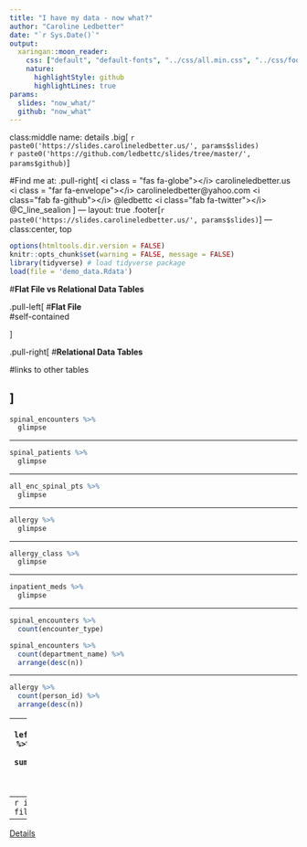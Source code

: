 ```yaml
---
title: "I have my data - now what?"
author: "Caroline Ledbetter"
date: "`r Sys.Date()`"
output: 
  xaringan::moon_reader:
    css: ["default", "default-fonts", "../css/all.min.css", "../css/footer.css"]
    nature:
      highlightStyle: github
      highlightLines: true
params:
  slides: "now_what/"
  github: "now_what"
---
```

class:middle
name: details
.big[
<i class="fas fa-images"></i>
`r paste0('https://slides.carolineledbetter.us/', params$slides)`  
<i class="fab fa-github-square"></i>
`r paste0('https://github.com/ledbettc/slides/tree/master/', params$github)`
]

#Find me at: 
.pull-right[
<i class = "fas fa-globe"></i> carolineledbetter.us  
<i class = "far fa-envelope"></i>
carolineledbetter@yahoo.com  
<i class="fab fa-github"></i>
 @ledbettc  
<i class="fab fa-twitter"></i>
@C_line_sealion
]
---
layout: true
<!-- edit slides and repo in the YAML above -->
.footer[`r paste0('https://slides.carolineledbetter.us/', params$slides)`]
---
class:center, top

```r
options(htmltools.dir.version = FALSE)
knitr::opts_chunk$set(warning = FALSE, message = FALSE)
library(tidyverse) # load tidyverse package
load(file = 'demo_data.Rdata')
```

#**Flat File vs Relational Data Tables**  

.pull-left[
#**Flat File**  
#self-contained    
 
]

.pull-right[
#**Relational Data Tables**  

#links to other tables

]
---
```r
spinal_encounters %>% 
  glimpse
```

---

```r
spinal_patients %>% 
  glimpse
```

---

```r
all_enc_spinal_pts %>% 
  glimpse
```

---

```r
allergy %>% 
  glimpse
```

---

```r
allergy_class %>% 
  glimpse
```

---

```r
inpatient_meds %>% 
  glimpse
```

---

```r
spinal_encounters %>% 
  count(encounter_type)

spinal_encounters %>% 
  count(department_name) %>% 
  arrange(desc(n))
```

---

```r
allergy %>% 
  count(person_id) %>% 
  arrange(desc(n))
```

---
```r
allergy %>% 
  left_join(allergy_class) %>% 
  group_by(person_id) %>% 
  summarise(drug_allergy = any(drug), 
            num_drug_allergy = sum(drug))
```

---
```r
inpatient_meds %>% 
  filter(opioid)
```

---
[Details](#details)



